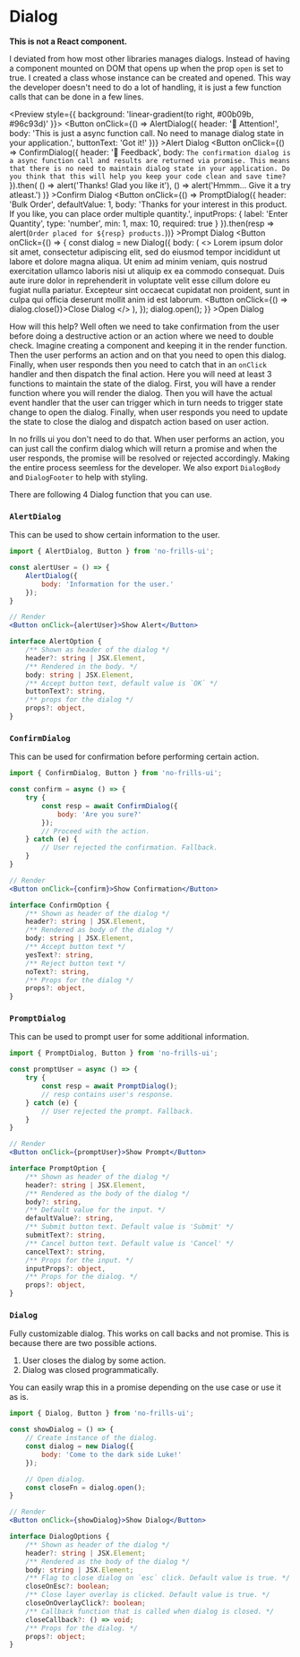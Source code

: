 
<Meta title='Components/Dialog'/>

# Dialog

**This is not a React component.**

I deviated from how most other libraries manages dialogs. Instead of having a component mounted on DOM that opens
up when the prop `open` is set to true. I created a class whose instance can be created and opened. This way the
developer doesn't need to do a lot of handling, it is just a few function calls that can be done in a few lines.

<Preview style={{ background: 'linear-gradient(to right, #00b09b, #96c93d)' }}>
    <Button
        onClick={() => AlertDialog({
            header: '📣 Attention!',
            body: 'This is just a async function call. No need to manage dialog state in your application.',
            buttonText: 'Got it!'
        })}
    >Alert Dialog</Button>
    <Button
        onClick={() => ConfirmDialog({
            header: '💭 Feedback',
            body: `
                The confirmation dialog is a async function call and results are returned via promise.
                This means that there is no need to maintain dialog state in your application.
                Do you think that this will help you keep your code clean and save time?
            `
        }).then(
            () => alert('Thanks! Glad you like it'),
            () => alert('Hmmm... Give it a try atleast.')
        )}
    >Confirm Dialog</Button>
    <Button
        onClick={() => PromptDialog({
            header: 'Bulk Order',
            defaultValue: 1,
            body: 'Thanks for your interest in this product. If you like, you can place order multiple quantity.',
            inputProps: {
                label: 'Enter Quantity',
                type: 'number',
                min: 1,
                max: 10,
                required: true
            }
        }).then(resp => alert(`Order placed for ${resp} products.`))}
    >Prompt Dialog</Button>
    <Button
        onClick={() => {
            const dialog = new Dialog({
                body: (
                    <>
                    <DialogBody>
                        Lorem ipsum dolor sit amet, consectetur adipiscing elit, sed do eiusmod tempor incididunt ut
                        labore et dolore magna aliqua. Ut enim ad minim veniam, quis nostrud exercitation ullamco laboris
                        nisi ut aliquip ex ea commodo consequat. Duis aute irure dolor in reprehenderit in voluptate velit
                        esse cillum dolore eu fugiat nulla pariatur. Excepteur sint occaecat cupidatat non proident, sunt
                        in culpa qui officia deserunt mollit anim id est laborum.
                    </DialogBody>
                    <DialogFooter>
                        <Button onClick={() => dialog.close()}>Close Dialog</Button>
                    </DialogFooter>
                    </>
                ),
            });
            dialog.open();
        }}
    >Open Dialog</Button>
</Preview>

How will this help? Well often we need to take confirmation from the user before doing a destructive action or an
action where we need to double check. Imagine creating a component and keeping it in the render function. Then the
user performs an action and on that you need to open this dialog. Finally, when user responds then you need to catch
that in an `onClick` handler and then dispatch the final action. Here you will need at least 3 functions to maintain
the state of the dialog. First, you will have a render function where you will render the dialog. Then you will have
the actual event handler that the user can trigger which in turn needs to trigger state change to open the dialog.
Finally, when user responds you need to update the state to close the dialog and dispatch action based on user action.

In no frills ui you don't need to do that. When user performs an action, you can just call the confirm dialog which
will return a promise and when the user responds, the promise will be resolved or rejected accordingly. Making the
entire process seemless for the developer. We also export `DialogBody` and `DialogFooter` to help with styling.

There are following 4 Dialog function that you can use.

### `AlertDialog`

This can be used to show certain information to the user.

```jsx
import { AlertDialog, Button } from 'no-frills-ui';

const alertUser = () => {
    AlertDialog({
        body: 'Information for the user.'
    });
}

// Render
<Button onClick={alertUser}>Show Alert</Button>
```

```typescript
interface AlertOption {
    /** Shown as header of the dialog */
    header?: string | JSX.Element,
    /** Rendered in the body. */
    body: string | JSX.Element,
    /** Accept button text, default value is `OK` */
    buttonText?: string,
    /** props for the dialog */
    props?: object,
}
```

### `ConfirmDialog`

This can be used for confirmation before performing certain action.

```jsx
import { ConfirmDialog, Button } from 'no-frills-ui';

const confirm = async () => {
    try {
        const resp = await ConfirmDialog({
            body: 'Are you sure?'
        });
        // Proceed with the action.
    } catch (e) {
        // User rejected the confirmation. Fallback.
    }
}

// Render
<Button onClick={confirm}>Show Confirmation</Button>
```

```typescript
interface ConfirmOption {
    /** Shown as header of the dialog */
    header?: string | JSX.Element,
    /** Rendered as body of the dialog */
    body: string | JSX.Element,
    /** Accept button text */
    yesText?: string,
    /** Reject button text */
    noText?: string,
    /** Props for the dialog */
    props?: object,
}
```

### `PromptDialog`

This can be used to prompt user for some additional information.

```jsx
import { PromptDialog, Button } from 'no-frills-ui';

const promptUser = async () => {
    try {
        const resp = await PromptDialog();
        // resp contains user's response.
    } catch (e) {
        // User rejected the prompt. Fallback.
    }
}

// Render
<Button onClick={promptUser}>Show Prompt</Button>
```

```typescript
interface PromptOption {
    /** Shown as header of the dialog */
    header?: string | JSX.Element,
    /** Rendered as the body of the dialog */
    body?: string,
    /** Default value for the input. */
    defaultValue?: string,
    /** Submit button text. Default value is 'Submit' */
    submitText?: string,
    /** Cancel button text. Default value is 'Cancel' */
    cancelText?: string,
    /** Props for the input. */
    inputProps?: object,
    /** Props for the dialog. */
    props?: object,
}
```
### `Dialog`

Fully customizable dialog. This works on call backs and not promise. This is because there are two possible actions.
1. User closes the dialog by some action.
2. Dialog was closed programmatically.

You can easily wrap this in a promise depending on the use case or use it as is.

```jsx
import { Dialog, Button } from 'no-frills-ui';

const showDialog = () => {
    // Create instance of the dialog.
    const dialog = new Dialog({
        body: 'Come to the dark side Luke!'
    });

    // Open dialog.
    const closeFn = dialog.open();
}

// Render
<Button onClick={showDialog}>Show Dialog</Button>
```

```typescript
interface DialogOptions {
    /** Shown as header of the dialog */
    header?: string | JSX.Element;
    /** Rendered as the body of the dialog */
    body: string | JSX.Element;
    /** Flag to close dialog on `esc` click. Default value is true. */
    closeOnEsc?: boolean;
    /** Close layer overlay is clicked. Default value is true. */
    closeOnOverlayClick?: boolean;
    /** Callback function that is called when dialog is closed. */
    closeCallback?: () => void;
    /** Props for the dialog. */
    props?: object;
}
```
